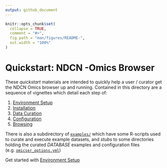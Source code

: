 ```yaml
---
output: github_document
---
```


<!-- README.md is generated from README.Rmd. Please edit that file -->

```r
knitr::opts_chunk$set(
  collapse = TRUE,
  comment = "#>",
  fig.path = "man/figures/README-",
  out.width = "100%"
)
```

# Quickstart: NDCN -Omics Browser 

These _quickstart_ materials are intended to quickly help a user / curator get the NDCN Omics browser up and running.  Contained in this directory are a sequence of vignettes which detail each step of:

1. [Environment Setup](01_environment_setup.md)
2. [Installation](02_install.md)
3. [Data Curation](03_data_curation.md)
4. [Configuration](04_configuration.md)
5. [Browsing](05_browsing.md)


There is also a subdirectory of [`examples/`](examples/) which have some R-scripts used to curate and execute example datasets, and _stubs_ to some directories holding the curated _DATABASE_ examples and configuration files (e.g. [`omicser_options.yml`](omicser_options.yml))


Get started with [Environment Setup](00_start_here.Rmd)



